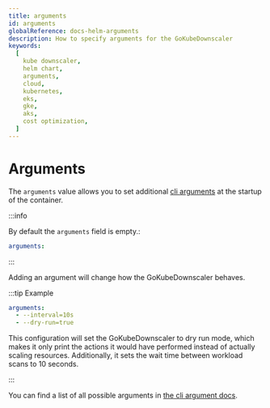 ```yaml
---
title: arguments
id: arguments
globalReference: docs-helm-arguments
description: How to specify arguments for the GoKubeDownscaler
keywords:
  [
    kube downscaler,
    helm chart,
    arguments,
    cloud,
    kubernetes,
    eks,
    gke,
    aks,
    cost optimization,
  ]
---
```


# Arguments

The `arguments` value allows you to set additional [cli arguments](ref:docs-arguments) at the startup of the container.

:::info

By default the `arguments` field is empty.:

```yaml
arguments:
```

:::

Adding an argument will change how the GoKubeDownscaler behaves.

:::tip Example

```yaml
arguments:
  - --interval=10s
  - --dry-run=true
```

This configuration will set the GoKubeDownscaler to dry run mode,
which makes it only print the actions it would have performed instead of actually scaling resources.
Additionally, it sets the wait time between workload scans to 10 seconds.

:::

You can find a list of all possible arguments in [the cli argument docs](ref:docs-arguments).
